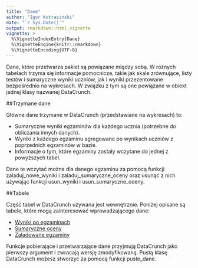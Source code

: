 ```yaml
---
title: "Dane"
author: "Igor Kotrasinski"
date: "`r Sys.Date()`"
output: rmarkdown::html_vignette
vignette: >
  %\VignetteIndexEntry{Dane}
  %\VignetteEngine{knitr::rmarkdown}
  %\VignetteEncoding{UTF-8}
---
```


Dane, które przetwarza pakiet są powiązane między sobą. W różnych tabelach trzyma się informacje pomocnicze,
takie jak skale zrównujące, listy testów i sumaryczne wyniki uczniów, jak i wyniki przezentowane bezpośrednio
na wykresach. W związku z tym są one powiązane w obiekt jednej klasy nazwanej DataCrunch.

##Trzymane dane

Główne dane trzymane w DataCrunch (przedstawiane na wykresach) to:

* Sumaryczne wyniki egzaminów dla każdego ucznia (potrzebne do obliczania innych danych).
* Wyniki z każdego egzaminu agregowane po wynikach uczniów z poprzednich egzaminów w bazie.
* Informacje o tym, które egzaminy zostały wczytane do jednej z powyższych tabel.

Dane te wczytać można dla danego egzaminu za pomocą funkcji zaladuj_nowe_wyniki i zaladuj_sumaryczne_oceny
oraz usunąć z nich używając funkcji usun_wyniki i usun_sumaryczne_oceny.

##Tabele

Część tabel w DataCrunch używana jest wewnętrznie. Poniżej opisane są tabele, które mogą zainteresować
wprowadzającego dane:

* [Wyniki po egzaminach](wyniki_po_egz.html)
* [Sumaryczne oceny](oceny_uczniow.html)
* [Załadowane egzaminy](zapisane_testy.html)

Funkcje pobierające i przetwarzające dane przyjmują DataCrunch jako pierwszy argument i zwracają wersję zmodyfikowaną.
Pustą klasę DataCrunch możesz stworzyć za pomocą funkcji puste_dane.
